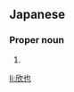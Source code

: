 ==Japanese==
{{ja-kanjitab|きん|や|yomi=o}}

===Proper noun===
{{ja-pos|proper|きんや}}

# {{given name|male|lang=ja|sort=きんや}}

[[li:欣也]]